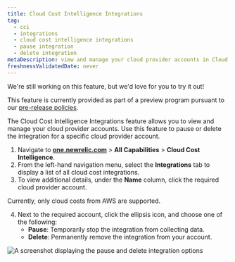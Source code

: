 ```yaml
---
title: Cloud Cost Intelligence Integrations
tag:
  - cci
  - integrations
  - cloud cost intelligence integrations
  - pause integration
  - delete integration
metaDescription: view and manage your cloud provider accounts in Cloud Cost Intelligence. Learn how to pause or delete integrations for specific cloud provider accounts.
freshnessValidatedDate: never
---
```

<Callout title="preview">
  We're still working on this feature, but we'd love for you to try it out!

  This feature is currently provided as part of a preview program pursuant to our [pre-release policies](/docs/licenses/license-information/referenced-policies/new-relic-pre-release-policy).
</Callout>

The Cloud Cost Intelligence Integrations feature allows you to view and manage your cloud provider accounts. Use this feature to pause or delete the integration for a specific cloud provider account.

1. Navigate to <DNT>[**one.newrelic.com**](https://one.newrelic.com) > **All Capabilities** > **Cloud Cost Intelligence**</DNT>.
2. From the left-hand navigation menu, select the **Integrations** tab to display a list of all cloud cost integrations.
3. To view additional details, under the **Name** column, click the required cloud provider account.

  <Callout variant="important">
  Currently, only cloud costs from AWS are supported.
  </Callout>

4. Next to the required account, click the ellipsis icon, and choose one of the following:
    - **Pause**: Temporarily stop the integration from collecting data.
    - **Delete**: Permanently remove the integration from your account.

<img
  title="Pause and delete integration"
  alt="A screenshot displaying the pause and delete integration options"
  src="/images/pause-delete-cci.webp"
/>